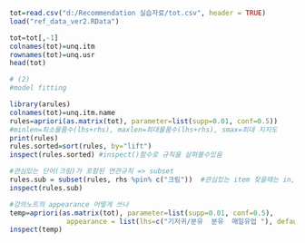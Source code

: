 ```r
tot=read.csv("d:/Recommendation 실습자료/tot.csv", header = TRUE)
load("ref_data_ver2.RData")
```

```r
tot=tot[,-1]
colnames(tot)=unq.itm
rownames(tot)=unq.usr
head(tot)
```

```r
# (2)
#model fitting

library(arules)
colnames(tot)=unq.itm.name
rules=apriori(as.matrix(tot), parameter=list(supp=0.01, conf=0.5))
#minlen=최소물품수(lhs+rhs), maxlen=최대물품수(lhs+rhs), smax=최대 지지도
print(rules)
rules.sorted=sort(rules, by="lift")
inspect(rules.sorted) #inspect()함수로 규칙을 살펴볼수있음
```

```r
#관심있는 단어(크림)가 포함된 연관규칙 => subset
rules.sub = subset(rules, rhs %pin% c("크림"))  #관심있는 item 찾을때는 in, ain을 사용할수있음 
inspect(rules.sub)
```

```r
#강의노트의 appearance 어떻게 쓰나
temp=apriori(as.matrix(tot), parameter=list(supp=0.01, conf=0.5), 
              appearance = list(lhs=c("기저귀/분유  분유  매일유업 "), default="rhs"))
inspect(temp)
```

